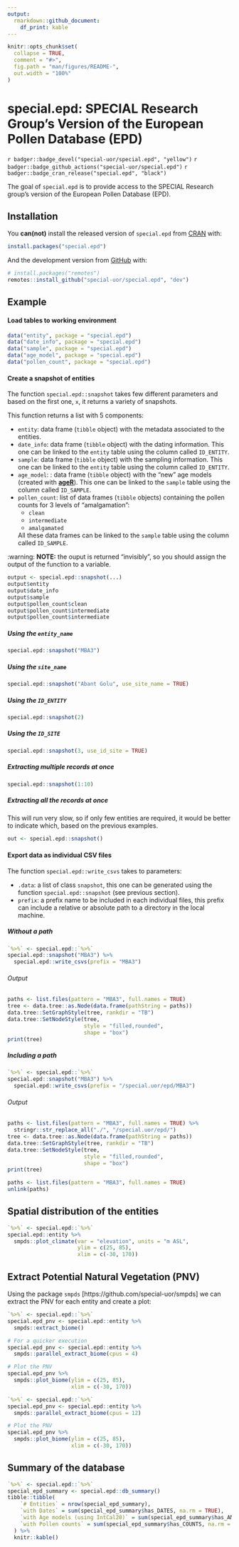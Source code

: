 ```yaml
---
output:
  rmarkdown::github_document:
    df_print: kable
---
```

<!-- README.md is generated from README.Rmd. Please edit that file -->

```r
knitr::opts_chunk$set(
  collapse = TRUE,
  comment = "#>",
  fig.path = "man/figures/README-",
  out.width = "100%"
)
```

# special.epd: SPECIAL Research Group's Version of the European Pollen Database (EPD)
<!-- S<sub>PECIAL</sub> <sub>R</sub>e<sub>search group's version of the</sub> E<sub>uropean</sub> Po<sub>llen</sub> D<sub>atabase (EPD)</sub>  -->
<!-- *S*PECIAL R*e*search group's version of the *E*uropean *Po*llen *D*atabase (EPD)  -->
<!-- **S**PECIAL R**e**search group's version of the **E**uropean **Po**llen **D**atabase (EPD)  -->
<!-- <img src="inst/images/logo.png" alt="logo" align="right" height=200px/> -->
<!-- badges: start -->
`r badger::badge_devel("special-uor/special.epd", "yellow")`
`r badger::badge_github_actions("special-uor/special.epd")`
`r badger::badge_cran_release("special.epd", "black")`
<!-- badges: end -->

The goal of `special.epd` is to provide access to the SPECIAL Research group's version of the European Pollen Database (EPD).

## Installation

You **can(not)** install the released version of `special.epd` from [CRAN](https://CRAN.R-project.org) with:

``` r
install.packages("special.epd")
```

And the development version from 
[GitHub](https://github.com/special-uor/special.epd) with:

``` r
# install.packages("remotes")
remotes::install_github("special-uor/special.epd", "dev")
```
## Example

#### Load tables to working environment
```r
data("entity", package = "special.epd")
data("date_info", package = "special.epd")
data("sample", package = "special.epd")
data("age_model", package = "special.epd")
data("pollen_count", package = "special.epd")
```

#### Create a snapshot of entities

The function `special.epd::snapshot` takes few different parameters and based on
the first one, `x`, it returns a variety of snapshots. 

This function returns a list with 5 components:

- `entity`: data frame (`tibble` object) with the metadata associated to the entities.
- `date_info`: data frame (`tibble` object) with the dating information. This one can be linked to the `entity` table using the column called `ID_ENTITY`.
- `sample`: data frame (`tibble` object) with the sampling information. This one can be linked to the `entity` table using the column called `ID_ENTITY`.
- `age_model`: : data frame (`tibble` object) with the "new" age models (created with [**ageR**](https://github.com/special-uor/ageR)). This one can be linked to the `sample` table using the column called `ID_SAMPLE`.
- `pollen_count`: list of data frames (`tibble` objects) containing the pollen counts for 3 levels of "amalgamation":
    - `clean`
    - `intermediate`
    - `amalgamated`
    
  All these data frames can be linked to the `sample` table using the column called `ID_SAMPLE`.

:warning: **NOTE:** the ouput is returned "invisibly", so you should assign the output of the function to a variable.

```r
output <- special.epd::snapshot(...)
output$entity
output$date_info
output$sample
output$pollen_count$clean
output$pollen_count$intermediate
output$pollen_count$intermediate
```

##### Using the `entity_name`
```r
special.epd::snapshot("MBA3")
```

##### Using the `site_name`
```r
special.epd::snapshot("Abant Golu", use_site_name = TRUE)
```

##### Using the `ID_ENTITY`
```r
special.epd::snapshot(2)
```

##### Using the `ID_SITE`
```r
special.epd::snapshot(3, use_id_site = TRUE)
```

##### Extracting multiple records at once
```r
special.epd::snapshot(1:10)
```

##### Extracting all the records at once
This will run very slow, so if only few entities are required, it would be better
to indicate which, based on the previous examples.

```r
out <- special.epd::snapshot()
```

#### Export data as individual CSV files

The function `special.epd::write_csvs` takes to parameters:

- `.data`: a list of class `snapshot`, this one can be generated using the function `special.epd::snapshot` (see previous section).
- `prefix`: a prefix name to be included in each individual files, this prefix can include a relative or absolute path to a directory in the local machine.

##### Without a path
```r
`%>%` <- special.epd::`%>%`
special.epd::snapshot("MBA3") %>%
  special.epd::write_csvs(prefix = "MBA3")
```

###### Output
```r
paths <- list.files(pattern = "MBA3", full.names = TRUE)
tree <- data.tree::as.Node(data.frame(pathString = paths))
data.tree::SetGraphStyle(tree, rankdir = "TB")
data.tree::SetNodeStyle(tree,
                        style = "filled,rounded",
                        shape = "box")
print(tree)
```

##### Including a path
```r
`%>%` <- special.epd::`%>%`
special.epd::snapshot("MBA3") %>%
  special.epd::write_csvs(prefix = "/special.uor/epd/MBA3")
```

###### Output
```r
paths <- list.files(pattern = "MBA3", full.names = TRUE) %>%
  stringr::str_replace_all("./", "/special.uor/epd/")
tree <- data.tree::as.Node(data.frame(pathString = paths))
data.tree::SetGraphStyle(tree, rankdir = "TB")
data.tree::SetNodeStyle(tree,
                        style = "filled,rounded",
                        shape = "box")
print(tree)
```

```r
paths <- list.files(pattern = "MBA3", full.names = TRUE)
unlink(paths)
```


## Spatial distribution of the entities
```r
`%>%` <- special.epd::`%>%`
special.epd::entity %>%
  smpds::plot_climate(var = "elevation", units = "m ASL", 
                      ylim = c(25, 85),
                      xlim = c(-30, 170))
```


## Extract Potential Natural Vegetation (PNV)
Using the package `smpds` [https://github.com/special-uor/smpds] we can extract the PNV for each entity and create a plot:

```r
`%>%` <- special.epd::`%>%`
special.epd_pnv <- special.epd::entity %>%
  smpds::extract_biome()

# For a quicker execution
special.epd_pnv <- special.epd::entity %>%
  smpds::parallel_extract_biome(cpus = 4)

# Plot the PNV
special.epd_pnv %>%
  smpds::plot_biome(ylim = c(25, 85),
                    xlim = c(-30, 170))
```

```r
`%>%` <- special.epd::`%>%`
special.epd_pnv <- special.epd::entity %>%
  smpds::parallel_extract_biome(cpus = 12)

# Plot the PNV
special.epd_pnv %>%
  smpds::plot_biome(ylim = c(25, 85),
                    xlim = c(-30, 170))
```

## Summary of the database
```r
`%>%` <- special.epd::`%>%`
special_epd_summary <- special.epd::db_summary()
tibble::tibble(
    `# Entities` = nrow(special_epd_summary),
    `with Dates` = sum(special_epd_summary$has_DATES, na.rm = TRUE),
    `with Age models (using IntCal20)` = sum(special_epd_summary$has_AM, na.rm = TRUE),
    `with Pollen counts` = sum(special_epd_summary$has_COUNTS, na.rm = TRUE)
  ) %>%
  knitr::kable()
```
